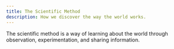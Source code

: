 ```yaml
---
title: The Scientific Method
description: How we discover the way the world works.
---
```


The scientific method is a way of learning about the world through observation, experimentation, and sharing information.
